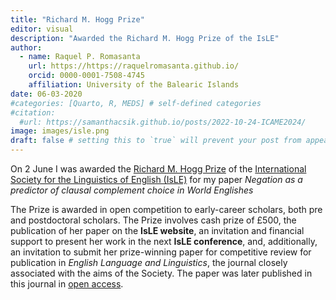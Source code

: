 ```yaml
---
title: "Richard M. Hogg Prize"
editor: visual
description: "Awarded the Richard M. Hogg Prize of the IsLE"
author:
  - name: Raquel P. Romasanta
    url: https://https://raquelromasanta.github.io/
    orcid: 0000-0001-7508-4745
    affiliation: University of the Balearic Islands
date: 06-03-2020
#categories: [Quarto, R, MEDS] # self-defined categories
#citation: 
  #url: https://samanthacsik.github.io/posts/2022-10-24-ICAME2024/ 
image: images/isle.png
draft: false # setting this to `true` will prevent your post from appearing on your listing page until you're ready!
---
```


On 2 June I was awarded the [Richard M. Hogg Prize](https://www.isle-linguistics.org/activities/richard-m-hogg-prize) of the [International Society for the Linguistics of English (IsLE)](https://www.isle-linguistics.org/) for my paper *Negation as a predictor of clausal complement choice in World Englishes*

The Prize is awarded in open competition to early-career scholars, both pre and postdoctoral scholars. The Prize involves cash prize of £500, the publication of her paper on the **IsLE website**, an invitation and financial support to present her work in the next **IsLE conference**, and, additionally, an invitation to submit her prize-winning paper for competitive review for publication in *English Language and Linguistics*, the journal closely associated with the aims of the Society. The paper was later published in this journal in [open access](https://doi.org/10.1017/S1360674321000241).

